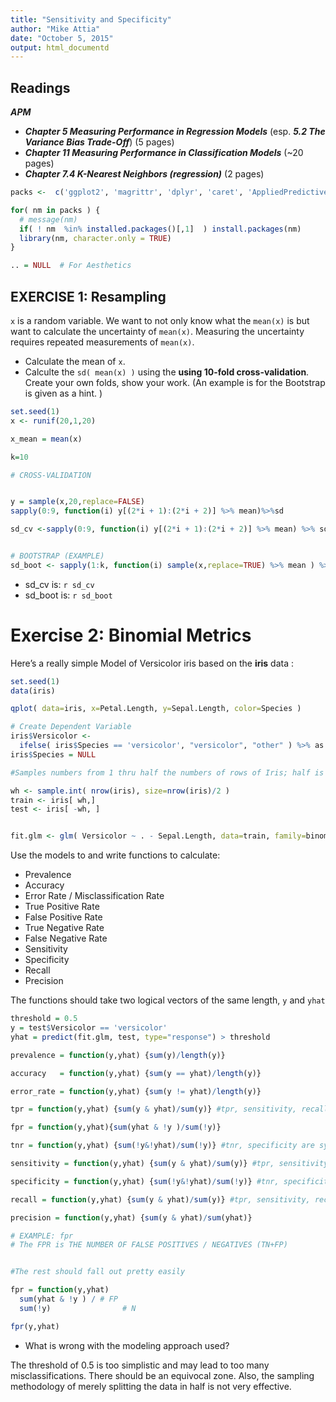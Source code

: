```yaml
---
title: "Sensitivity and Specificity"
author: "Mike Attia"
date: "October 5, 2015"
output: html_documentd
---
```



## Readings

***APM***

- ***Chapter 5 Measuring Performance in Regression Models*** (esp. ***5.2 The Variance Bias Trade-Off***)  (5 pages)
- ***Chapter 11 Measuring Performance in Classification Models*** (~20 pages)
- ***Chapter 7.4 K-Nearest Neighbors (regression)*** (2 pages)

```r
packs <-  c('ggplot2', 'magrittr', 'dplyr', 'caret', 'AppliedPredictiveModeling')

for( nm in packs ) { 
  # message(nm)
  if( ! nm  %in% installed.packages()[,1]  ) install.packages(nm)
  library(nm, character.only = TRUE)
}

.. = NULL  # For Aesthetics

```


## EXERCISE 1: Resampling

`x` is a random variable. We want to not only know what the `mean(x)` is but want to calculate the uncertainty of `mean(x)`.  Measuring the uncertainty requires repeated measurements of `mean(x)`.

- Calculate the mean of `x`.
- Calculte the `sd( mean(x) )` using the **using 10-fold cross-validation**.  Create your own folds, show your work. (An example is for the Bootstrap is given as a hint. )


```r
set.seed(1) 
x <- runif(20,1,20)

x_mean = mean(x)

k=10

# CROSS-VALIDATION


y = sample(x,20,replace=FALSE)
sapply(0:9, function(i) y[(2*i + 1):(2*i + 2)] %>% mean)%>%sd

sd_cv <-sapply(0:9, function(i) y[(2*i + 1):(2*i + 2)] %>% mean) %>% sd


# BOOTSTRAP (EXAMPLE)
sd_boot <- sapply(1:k, function(i) sample(x,replace=TRUE) %>% mean ) %>% sd

```


- sd_cv   is: `r sd_cv`
- sd_boot is: `r sd_boot`



# Exercise 2: Binomial Metrics

Here's a really simple Model of Versicolor iris based on the **iris** data :

```r
set.seed(1)
data(iris)

qplot( data=iris, x=Petal.Length, y=Sepal.Length, color=Species )

# Create Dependent Variable
iris$Versicolor <- 
  ifelse( iris$Species == 'versicolor', "versicolor", "other" ) %>% as.factor
iris$Species = NULL 

#Samples numbers from 1 thru half the numbers of rows of Iris; half is the test set

wh <- sample.int( nrow(iris), size=nrow(iris)/2 )
train <- iris[ wh,]
test <- iris[ -wh, ]


fit.glm <- glm( Versicolor ~ . - Sepal.Length, data=train, family=binomial )
```


Use the models to and write functions to calculate:

* Prevalence 
* Accuracy
* Error Rate / Misclassification Rate
* True Positive Rate  
* False Positive Rate
* True Negative Rate  
* False Negative Rate 
* Sensitivity 
* Specificity 
* Recall 
* Precision

The functions should take two logical vectors of the same length, `y` and `yhat`

```r

threshold = 0.5 
y = test$Versicolor == 'versicolor'
yhat = predict(fit.glm, test, type="response") > threshold

prevalence = function(y,yhat) {sum(y)/length(y)}

accuracy   = function(y,yhat) {sum(y == yhat)/length(y)}

error_rate = function(y,yhat) {sum(y != yhat)/length(y)}

tpr = function(y,yhat) {sum(y & yhat)/sum(y)} #tpr, sensitivity, recall are synonymous

fpr = function(y,yhat){sum(yhat & !y )/sum(!y)}

tnr = function(y,yhat) {sum(!y&!yhat)/sum(!y)} #tnr, specificity are synonymous

sensitivity = function(y,yhat) {sum(y & yhat)/sum(y)} #tpr, sensitivity, recall are synonymous

specificity = function(y,yhat) {sum(!y&!yhat)/sum(!y)} #tnr, specificity are synonymous

recall = function(y,yhat) {sum(y & yhat)/sum(y)} #tpr, sensitivity, recall are synonymous

precision = function(y,yhat) {sum(y & yhat)/sum(yhat)}

# EXAMPLE: fpr
# The FPR is THE NUMBER OF FALSE POSITIVES / NEGATIVES (TN+FP)


#The rest should fall out pretty easily

fpr = function(y,yhat)
  sum(yhat & !y ) / # FP
  sum(!y)                # N

fpr(y,yhat)

```

- What is wrong with the modeling approach used?

The threshold of 0.5 is too simplistic and may lead to too many misclassifications. There should be an equivocal zone. Also, the sampling methodology of merely splitting the data in half is not very effective.



